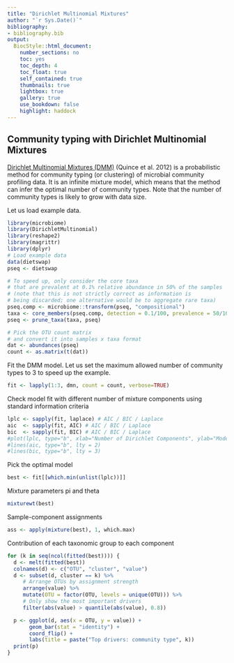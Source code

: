 ```yaml
---
title: "Dirichlet Multinomial Mixtures"
author: "`r Sys.Date()`"
bibliography: 
- bibliography.bib
output:
  BiocStyle::html_document:
    number_sections: no
    toc: yes
    toc_depth: 4
    toc_float: true
    self_contained: true
    thumbnails: true
    lightbox: true
    gallery: true
    use_bookdown: false
    highlight: haddock
---
```

<!--
  %\VignetteEngine{knitr::rmarkdown}
  %\VignetteIndexEntry{microbiome tutorial - DMM}
  %\usepackage[utf8]{inputenc}
  %\VignetteEncoding{UTF-8}  
-->


## Community typing with Dirichlet Multinomial Mixtures

[Dirichlet Multinomial Mixtures (DMM)](https://doi.org/10.1371/journal.pone.0030126) (Quince et al. 2012) is a probabilistic method for community typing (or clustering) of microbial community profiling data. It is an infinite mixture model, which means that the method can infer the optimal number of community types. Note that the number of community types is likely to grow with data size.


Let us load example data.

```r
library(microbiome)
library(DirichletMultinomial)
library(reshape2)
library(magrittr)
library(dplyr)
# Load example data
data(dietswap)
pseq <- dietswap

# To speed up, only consider the core taxa
# that are prevalent at 0.1% relative abundance in 50% of the samples
# (note that this is not strictly correct as information is
# being discarded; one alternative would be to aggregate rare taxa)
pseq.comp <- microbiome::transform(pseq, "compositional")
taxa <- core_members(pseq.comp, detection = 0.1/100, prevalence = 50/100)
pseq <- prune_taxa(taxa, pseq)

# Pick the OTU count matrix
# and convert it into samples x taxa format
dat <- abundances(pseq)
count <- as.matrix(t(dat))
```


Fit the DMM model. Let us set the maximum allowed number of community types to 3 to speed up the example.

```r
fit <- lapply(1:3, dmn, count = count, verbose=TRUE)
```


Check model fit with different number of mixture components using standard information criteria

```r
lplc <- sapply(fit, laplace) # AIC / BIC / Laplace
aic  <- sapply(fit, AIC) # AIC / BIC / Laplace
bic  <- sapply(fit, BIC) # AIC / BIC / Laplace
#plot(lplc, type="b", xlab="Number of Dirichlet Components", ylab="Model Fit")
#lines(aic, type="b", lty = 2)
#lines(bic, type="b", lty = 3)
```

Pick the optimal model

```r
best <- fit[[which.min(unlist(lplc))]]
```

Mixture parameters pi and theta

```r
mixturewt(best)
```

Sample-component assignments

```r
ass <- apply(mixture(best), 1, which.max)
```

Contribution of each taxonomic group to each component

```r
for (k in seq(ncol(fitted(best)))) {
  d <- melt(fitted(best))
  colnames(d) <- c("OTU", "cluster", "value")
  d <- subset(d, cluster == k) %>%
     # Arrange OTUs by assignment strength
     arrange(value) %>%
     mutate(OTU = factor(OTU, levels = unique(OTU))) %>%
     # Only show the most important drivers
     filter(abs(value) > quantile(abs(value), 0.8))     

  p <- ggplot(d, aes(x = OTU, y = value)) +
       geom_bar(stat = "identity") +
       coord_flip() +
       labs(title = paste("Top drivers: community type", k))
  print(p)
}
```

